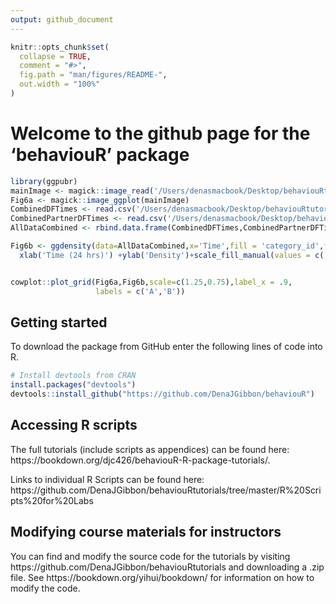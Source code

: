 ```yaml
---
output: github_document
---
```


<!-- README.md is generated from README.Rmd. Please edit that file -->

```r
knitr::opts_chunk$set(
  collapse = TRUE,
  comment = "#>",
  fig.path = "man/figures/README-",
  out.width = "100%"
)
```

# Welcome to the github page for the 'behaviouR' package
```r
library(ggpubr)
mainImage <- magick::image_read('/Users/denasmacbook/Desktop/behaviouRtutorials/images/Figure6.pdf')
Fig6a <- magick::image_ggplot(mainImage)
CombinedDFTimes <- read.csv('/Users/denasmacbook/Desktop/behaviouRtutorials/CombinedAnimalDF_TimeAdded.csv')
CombinedPartnerDFTimes <- read.csv('/Users/denasmacbook/Desktop/behaviouRtutorials/CombinedAnimalDF_TimeAddedPartner.csv')
AllDataCombined <- rbind.data.frame(CombinedDFTimes,CombinedPartnerDFTimes)

Fig6b <- ggdensity(data=AllDataCombined,x='Time',fill = 'category_id',facet.by = 'category_id')+
  xlab('Time (24 hrs)') +ylab('Density')+scale_fill_manual(values = c('red','gray','black','blue'))+ theme(legend.title = element_blank())


cowplot::plot_grid(Fig6a,Fig6b,scale=c(1.25,0.75),label_x = .9,
                   labels = c('A','B'))

```


## Getting started
To download the package from GitHub enter the following lines of code into R.
```r
# Install devtools from CRAN
install.packages("devtools")
devtools::install_github("https://github.com/DenaJGibbon/behaviouR")
```

## Accessing R scripts
The full tutorials (include scripts as appendices) can be found here: https://bookdown.org/djc426/behaviouR-R-package-tutorials/.

Links to individual R Scripts can be found here: https://github.com/DenaJGibbon/behaviouRtutorials/tree/master/R%20Scripts%20for%20Labs

## Modifying course materials for instructors
You can find and modify the source code for the tutorials by visiting https://github.com/DenaJGibbon/behaviouRtutorials and downloading a .zip file. See https://bookdown.org/yihui/bookdown/ for information on how to modify the code.
